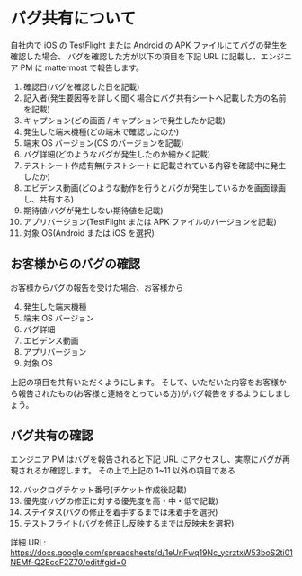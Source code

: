 # バグ共有について

自社内で iOS の TestFlight または Android の APK ファイルにてバグの発生を確認した場合、
バグを確認した方が以下の項目を下記 URL に記載し、エンジニア PM に mattermost で報告します。

1. 確認日(バグを確認した日を記載)
2. 記入者(発生要因等を詳しく聞く場合にバグ共有シートへ記載した方の名前を記載)
3. キャプション(どの画面 / キャプションで発生したか記載)
4. 発生した端末機種(どの端末で確認したのか)
5. 端末 OS バージョン(OS のバージョンを記載)
6. バグ詳細(どのようなバグが発生したのか細かく記載)
7. テストシート作成有無(テストシートに記載されている内容を確認中に発生したか)
8. エビデンス動画(どのような動作を行うとバグが発生しているかを画面録画し、共有する)
9. 期待値(バグが発生しない期待値を記載)
10. アプリバージョン(TestFlight または APK ファイルのバージョンを記載)
11. 対象 OS(Android または iOS を選択)

## お客様からのバグの確認

お客様からバグの報告を受けた場合、お客様から

4. 発生した端末機種
5. 端末 OS バージョン
6. バグ詳細
7. エビデンス動画
8. アプリバージョン
9. 対象 OS

上記の項目を共有いただくようにします。
そして、いただいた内容をお客様から報告されたもの(お客様と連絡をとっている方)がバグ報告をするようにしましょう。

## バグ共有の確認

エンジニア PM はバグを報告されると下記 URL にアクセスし、実際にバグが再現されるか確認します。
その上で上記の 1~11 以外の項目である

12. バックログチケット番号(チケット作成後記載)
13. 優先度(バグの修正に対する優先度を高・中・低で記載)
14. ステイタス(バグの修正を着手するまでは未着手を選択)
15. テストフライト(バグを修正し反映するまでは反映未を選択)

詳細 URL: https://docs.google.com/spreadsheets/d/1eUnFwq19Nc_ycrztxW53boS2ti01NEMf-Q2EcoF2Z70/edit#gid=0
